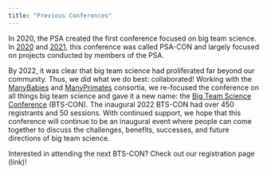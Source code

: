 ```yaml
---
title: "Previous Conferences"
---
```


In 2020, the PSA created the first conference focused on big team science. In [2020](https://psysciacc.org/psacon2020-videos/) and [2021](https://psysciacc.org/psacon2021-videos/), this conference was called PSA-CON and largely focused on projects conducted by members of the PSA.

By 2022, it was clear that big team science had proliferated far beyond our community. Thus, we did what we do best: collaborated! Working with the [ManyBabies](https://manybabies.github.io/) and [ManyPrimates](https://manyprimates.github.io/) consortia, we re-focused the  conference on all things big team science and gave it a new name: the [Big Team Science Conference](https://bigteamscienceconference.github.io/) (BTS-CON). The inaugural 2022 BTS-CON had over 450 registrants and 50 sessions. With continued support, we hope that this conference will continue to be an inaugural event where people can come together to discuss the challenges, benefits, successes, and future directions of big team science. 

Interested in attending the next BTS-CON? Check out our registration page (link)! 